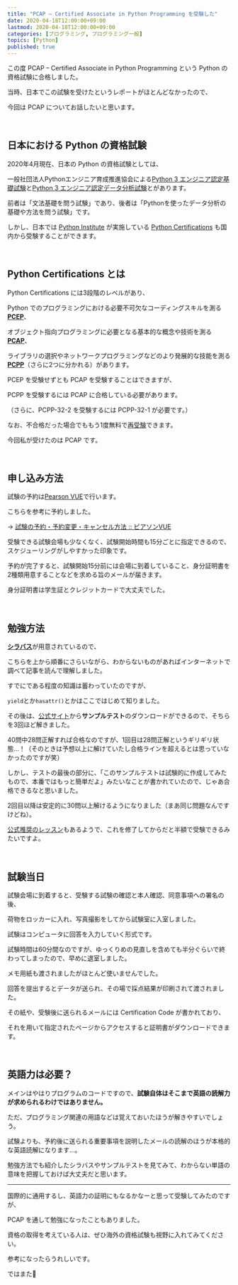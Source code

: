 ```yaml
---
title: "PCAP – Certified Associate in Python Programming を受験した"
date: 2020-04-18T12:00:00+09:00
lastmod: 2020-04-18T12:00:00+09:00
categories: [プログラミング, プログラミング一般]
topics: [Python]
published: true
---
```


この度 PCAP – Certified Associate in Python Programming という Python の資格試験に合格しました。

当時、日本でこの試験を受けたというレポートがほとんどなかったので、

今回は PCAP についてお話したいと思います。

<br/>

## 日本における Python の資格試験

2020年4月現在、日本の Python の資格試験としては、

<!--more-->

一般社団法人Pythonエンジニア育成推進協会による[Python 3 エンジニア認定基礎試験](https://www.pythonic-exam.com/exam/basic)と[Python 3 エンジニア認定データ分析試験](https://www.pythonic-exam.com/exam/analyist)とがあります。

前者は「文法基礎を問う試験」であり、後者は「Pythonを使ったデータ分析の基礎や方法を問う試験」です。

しかし、日本では [Python Institute](https://pythoninstitute.org/) が実施している [Python Certifications](https://pythoninstitute.org/certification/) も国内から受験することができます。

<br/>

## Python Certifications とは

Python Certifications には3段階のレベルがあり、

Python でのプログラミングにおける必要不可欠なコーディングスキルを測る [**PCEP**](https://pythoninstitute.org/certification/pcep-certification-entry-level/)、

オブジェクト指向プログラミングに必要となる基本的な概念や技術を測る [**PCAP**](https://pythoninstitute.org/certification/pcap-certification-associate/)、

ライブラリの選択やネットワークプログラミングなどのより発展的な技能を測る [**PCPP**](https://pythoninstitute.org/certification/pcpp-certification-professional/)（さらに2つに分かれる）があります。

<postimage src="python-certifications" ext="png" alt="Python Certifications 3 levels" />

PCEP を受験せずとも PCAP を受験することはできますが、

PCPP を受験するには PCAP に合格している必要があります。

（さらに、PCPP-32-2 を受験するには PCPP-32-1 が必要です。）

なお、不合格だった場合でももう1度無料で[再受験](https://pythoninstitute.org/pvue-testing-policies/)できます。

今回私が受けたのは PCAP です。

<relpos link="eigo-igai-coding" />

<br/>

## 申し込み方法

試験の予約は[Pearson VUE](https://home.pearsonvue.com/PythonInstitute)で行います。

こちらを参考に予約しました。

→ [試験の予約・予約変更・キャンセル方法 :: ピアソンVUE](https://www.pearsonvue.co.jp/test-taker/Tutorial/WebNG-Schedule.aspx)

受験できる試験会場も少なくなく、試験開始時間も15分ごとに指定できるので、スケジューリングがしやすかった印象です。

予約が完了すると、試験開始15分前には会場に到着していること、身分証明書を2種類用意することなどを求める旨のメールが届きます。

身分証明書は学生証とクレジットカードで大丈夫でした。

<br/>

## 勉強方法

[**シラバス**](https://pythoninstitute.org/certification/pcap-certification-associate/pcap-exam-syllabus/)が用意されているので、

こちらを上から順番にさらいながら、わからないものがあればインターネットで調べて記事を読んで理解しました。

すでに<pstlk label="チェスアプリ開発" to="/tags/チェス" />である程度の知識は蓄わっていたのですが、

`yield`とか`hasattr()`とかはここではじめて知りました。

その後は、[公式サイト](https://pythoninstitute.org/certification/pcap-certification-associate/)から**サンプルテスト**のダウンロードができるので、そちらを3回ほど解きました。

40問中28問正解すれば合格なのですが、1回目は28問正解というギリギリ状態…！（そのときは予想以上に解けていたし合格ラインを超えるとは思っていなかったのですが笑）

しかし、テストの最後の部分に、「このサンプルテストは試験的に作成してみたもので、本番ではもっと簡単だよ」みたいなことが書かれていたので、じゃあ合格できるなと思いました。

2回目以降は安定的に30問以上解けるようになりました（まあ同じ問題なんですけどね）。

[公式推奨のレッスン](https://pythoninstitute.org/free-python-courses/)もあるようで、これを修了してからだと半額で受験できるみたいですよ。

<br/>

## 試験当日

試験会場に到着すると、受験する試験の確認と本人確認、同意事項への署名の後、

荷物をロッカーに入れ、写真撮影をしてから試験室に入室しました。

試験はコンピュータに回答を入力していく形式です。

試験時間は60分間なのですが、ゆっくりめの見直しを含めても半分ぐらいで終わってしまったので、早めに退室しました。

メモ用紙も渡されましたがほとんど使いませんでした。

回答を提出するとデータが送られ、その場で採点結果が印刷されて渡されました。

その紙や、受験後に送られるメールには Certification Code が書かれており、

それを用いて指定されたページからアクセスすると証明書がダウンロードできます。

<postimage src="certificate" alt="証明書" />

<br/>

## 英語力は必要？

メインはやはりプログラムのコードですので、**試験自体はそこまで英語の読解力が求められるわけではありません。**

ただ、プログラミング関連の用語などは覚えておいたほうが解きやすいでしょう。

試験よりも、予約後に送られる重要事項を説明したメールの読解のほうが本格的な英語読解になります…。

<inlink to="#勉強方法">勉強方法</inlink>でも紹介したシラバスやサンプルテストを見てみて、わからない単語の意味を把握しておけば大丈夫だと思います。

---

国際的に通用するし、英語力の証明にもなるかなーと思って受験してみたのですが、

PCAP を通して勉強になったこともありました。

資格の取得を考えている人は、ぜひ海外の資格試験も視野に入れてみてください。

参考になったらうれしいです。

ではまた👋
